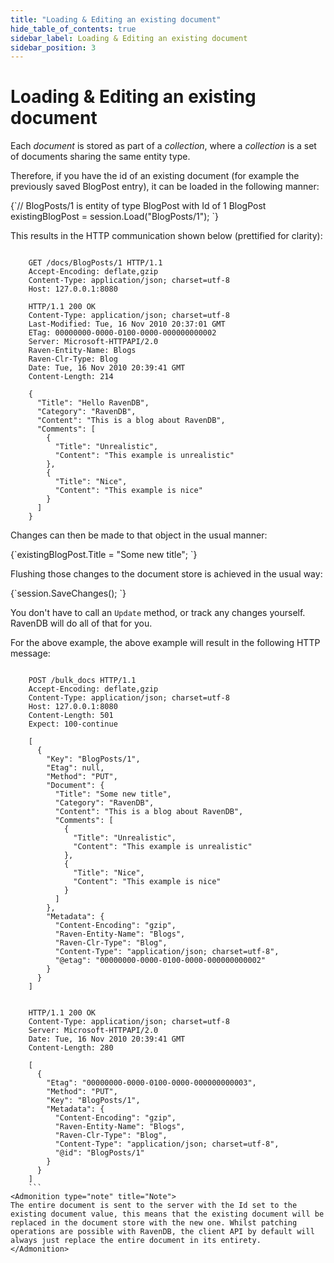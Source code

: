```yaml
---
title: "Loading & Editing an existing document"
hide_table_of_contents: true
sidebar_label: Loading & Editing an existing document
sidebar_position: 3
---
```



# Loading & Editing an existing document

Each _document_ is stored as part of a _collection_, where a _collection_ is a set of documents sharing the same entity type.

Therefore, if you have the id of an existing document (for example the previously saved BlogPost entry), it can be loaded in the following manner:

<TabItem value="editing_document_1" label="editing_document_1">
<CodeBlock language="csharp">
{`// BlogPosts/1 is entity of type BlogPost with Id of 1
BlogPost existingBlogPost = session.Load<BlogPost>("BlogPosts/1");
`}
</CodeBlock>
</TabItem>

This results in the HTTP communication shown below (prettified for clarity):
```

    GET /docs/BlogPosts/1 HTTP/1.1
    Accept-Encoding: deflate,gzip
    Content-Type: application/json; charset=utf-8
    Host: 127.0.0.1:8080

    HTTP/1.1 200 OK
    Content-Type: application/json; charset=utf-8
    Last-Modified: Tue, 16 Nov 2010 20:37:01 GMT
    ETag: 00000000-0000-0100-0000-000000000002
    Server: Microsoft-HTTPAPI/2.0
    Raven-Entity-Name: Blogs
    Raven-Clr-Type: Blog
    Date: Tue, 16 Nov 2010 20:39:41 GMT
    Content-Length: 214

    {
      "Title": "Hello RavenDB",
      "Category": "RavenDB",
      "Content": "This is a blog about RavenDB",
      "Comments": [
        {
          "Title": "Unrealistic",
          "Content": "This example is unrealistic"
        },
        {
          "Title": "Nice",
          "Content": "This example is nice"
        }
      ]
    }
```
Changes can then be made to that object in the usual manner:

<TabItem value="editing_document_2" label="editing_document_2">
<CodeBlock language="csharp">
{`existingBlogPost.Title = "Some new title";
`}
</CodeBlock>
</TabItem>
	
Flushing those changes to the document store is achieved in the usual way:

<TabItem value="editing_document_3" label="editing_document_3">
<CodeBlock language="csharp">
{`session.SaveChanges();
`}
</CodeBlock>
</TabItem>
	
You don't have to call an `Update` method, or track any changes yourself. RavenDB will do all of that for you.

For the above example, the above example will result in the following HTTP message:
```

    POST /bulk_docs HTTP/1.1
    Accept-Encoding: deflate,gzip
    Content-Type: application/json; charset=utf-8
    Host: 127.0.0.1:8080
    Content-Length: 501
    Expect: 100-continue

    [
      {
        "Key": "BlogPosts/1",
        "Etag": null,
        "Method": "PUT",
        "Document": {
          "Title": "Some new title",
          "Category": "RavenDB",
          "Content": "This is a blog about RavenDB",
          "Comments": [
            {
              "Title": "Unrealistic",
              "Content": "This example is unrealistic"
            },
            {
              "Title": "Nice",
              "Content": "This example is nice"
            }
          ]
        },
        "Metadata": {
          "Content-Encoding": "gzip",
          "Raven-Entity-Name": "Blogs",
          "Raven-Clr-Type": "Blog",
          "Content-Type": "application/json; charset=utf-8",
          "@etag": "00000000-0000-0100-0000-000000000002"
        }
      }
    ]	
    
    
    HTTP/1.1 200 OK
    Content-Type: application/json; charset=utf-8
    Server: Microsoft-HTTPAPI/2.0
    Date: Tue, 16 Nov 2010 20:39:41 GMT
    Content-Length: 280

    [
      {
        "Etag": "00000000-0000-0100-0000-000000000003",
        "Method": "PUT",
        "Key": "BlogPosts/1",
        "Metadata": {
          "Content-Encoding": "gzip",
          "Raven-Entity-Name": "Blogs",
          "Raven-Clr-Type": "Blog",
          "Content-Type": "application/json; charset=utf-8",
          "@id": "BlogPosts/1"
        }
      }
    ]
	```
<Admonition type="note" title="Note">
The entire document is sent to the server with the Id set to the existing document value, this means that the existing document will be replaced in the document store with the new one. Whilst patching operations are possible with RavenDB, the client API by default will always just replace the entire document in its entirety.
</Admonition>
